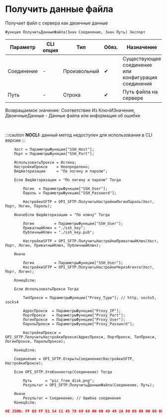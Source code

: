 ﻿---
sidebar_position: 4
description: Получить данные файла  и другие функции для работы с SFTP в Открытом пакете интеграций - бесплатной open-source библиотеке интеграций для 1С:Предприятие 8, OneScript и CLI
keywords: [1C, 1С, 1С:Предприятие, 1С:Предприятие 8.3, API, Интеграция, Сервисы, Обмен, OneScript, CLI, SFTP]
---


# Получить данные файла 
 Получает файл с сервера как двоичные данные



`Функция ПолучитьДанныеФайла(Знач Соединение, Знач Путь) Экспорт`

  | Параметр | CLI опция | Тип | Обяз. | Назначение |
  |-|-|-|-|-|
  | Соединение | - | Произвольный | &#x2714; | Существующее соединение или конфигурация соединения |
  | Путь | - | Строка | &#x2714; | Путь файла на сервере |

  
  Возвращаемое значение:   Соответствие Из КлючИЗначение, ДвоичныеДанные - Данные файла или информация об ошибке

<br/>


:::caution
**NOCLI:** данный метод недоступен для использования в CLI версии
:::
<br/>


```bsl title="Пример использования для 1С:Предприятие/OneScript"
    Хост = ПараметрыФункции["SSH_Host"];
    Порт = ПараметрыФункции["SSH_Port"];

    ИспользоватьПрокси = Истина;
    НастройкиПрокси    = Неопределено;
    ВидАвторизации     = "По логину и паролю";

    Если ВидАвторизации = "По логину и паролю" Тогда

        Логин  = ПараметрыФункции["SSH_User"];
        Пароль = ПараметрыФункции["SSH_Password"];

        НастройкиSFTP = OPI_SFTP.ПолучитьНастройкиЛогинПароль(Хост, Порт, Логин, Пароль);

    ИначеЕсли ВидАвторизации = "По ключу" Тогда

        Логин         = ПараметрыФункции["SSH_User"];
        ПриватныйКлюч = "./ssh_key";
        ПубличныйКлюч = "./ssh_key.pub";

        НастройкиSFTP = OPI_SFTP.ПолучитьНастройкиПриватныйКлюч(Хост, Порт, Логин, ПриватныйКлюч, ПубличныйКлюч);

    Иначе

        Логин         = ПараметрыФункции["SSH_User"];
        НастройкиSFTP = OPI_SFTP.ПолучитьНастройкиЧерезАгента(Хост, Порт, Логин);

    КонецЕсли;

    Если ИспользоватьПрокси Тогда

        ТипПрокси = ПараметрыФункции["Proxy_Type"]; // http, socks5, socks4

        АдресПрокси  = ПараметрыФункции["Proxy_IP"];
        ПортПрокси   = ПараметрыФункции["Proxy_Port"];
        ЛогинПрокси  = ПараметрыФункции["Proxy_User"];
        ПарольПрокси = ПараметрыФункции["Proxy_Password"];

        НастройкиПрокси = OPI_SFTP.ПолучитьНастройкиПрокси(АдресПрокси, ПортПрокси, ТипПрокси, ЛогинПрокси, ПарольПрокси);

    КонецЕсли;

    Соединение = OPI_SFTP.ОткрытьСоединение(НастройкиSFTP, НастройкиПрокси);

    Если OPI_SFTP.ЭтоКоннектор(Соединение) Тогда

        Путь      = "pic_from_disk.png";
        Результат = OPI_SFTP.ПолучитьДанныеФайла(Соединение, Путь);

    Иначе
        Результат = Соединение; // Ошибка соединения
    КонецЕсли;
```
    



```json title="Результат"
НЕ JSON: FF D8 FF E1 54 C1 45 78 69 66 00 00 49 49 2A 00 08 00 00 00 0B 00 0E 01 02 00 20 00 00 00 92 00 00 00 0F 01 02 00 05 00 00 00 B2 00 00 00 10 01 02 00 07 00 00 00 B8 00 00 00 12 01 03 00 01 00…
```
